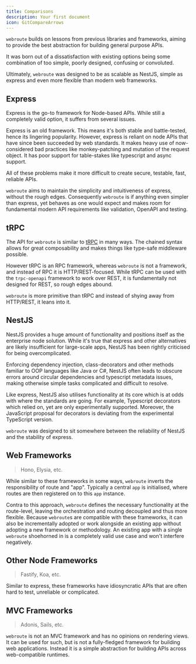 ```yaml
---
title: Comparisons
description: Your first document
icon: GitCompareArrows
---
```




`webroute` builds on lessons from previous libraries and frameworks, aiming to provide the best abstraction for building general purpose APIs.

It was born out of a dissatisfaction with existing options being some combination of too simple, poorly designed, confusing or convoluted.

Ultimately, `webroute` was designed to be as scalable as NestJS, simple as express and even more flexible than modern web frameworks.

<InlineTOC items={toc} />

## Express

Express is the go-to framework for Node-based APIs. While still a completely valid option, it suffers from several issues.

Express is an old framework. This means it's both stable and battle-tested, hence its lingering popularity. However, express is reliant on node APIs that have since been succeeded by web standards. It makes heavy use of now-considered bad practices like monkey-patching and mutation of the request object. It has poor support for table-stakes like typescript and async support.

All of these problems make it more difficult to create secure, testable, fast, reliable APIs.

`webroute` aims to maintain the simplicity and intuitiveness of express, without the rough edges. Consequently `webroute` is if anything even simpler than express, yet behaves as one would expect and makes room for fundamental modern API requirements like validation, OpenAPI and testing.

## tRPC

The API for `webroute` is similar to [tRPC](https://trpc.io/) in many ways. The chained syntax allows for great composability and makes things like type-safe middleware possible.

However tRPC is an RPC framework, whereas `webroute` is not a framework, and instead of RPC it is HTTP/REST-focused. While tRPC can be used with the `trpc-openapi` framework to work over REST, it is fundamentally not designed for REST, so rough edges abound.

`webroute` is more primitive than tRPC and instead of shying away from HTTP/REST, it leans into it.

## NestJS

NestJS provides a huge amount of functionality and positions itself as the enterprise node solution. While it's true that express and other alternatives are likely insufficient for large-scale apps, NestJS has been rightly criticised for being overcomplicated. 

Enforcing dependency injection, class-decorators and other methods familiar to OOP languages like Java or C#, NestJS often leads to obscure errors around circular dependencies and typescript metadata issues, making otherwise simple tasks complicated and difficult to resolve.

Like express, NestJS also utilises functionality at its core which is at odds with where the standards are going. For example, Typescript decorators which relied on, yet are only experimentally supported. Moreover, the JavaScript proposal for decorators is deviating from the experimental TypeScript version.

`webroute` was designed to sit somewhere between the reliability of NestJS and the stability of express.

## Web Frameworks

> Hono, Elysia, etc.

While similar to these frameworks in some ways, `webroute` inverts the responsibility of route and "app". Typically a central `app` is initialised, where routes are then registered on to this `app` instance. 

Contra to this approach, `webroute` defines the necessary functionality at the route-level, leaving the orchestration and routing decoupled and thus more flexible. Because `webroute`s are compatible with these frameworks, it can also be incrementally adopted or work alongside an existing app without adopting a new framework or methodology. An existing app with a single `webroute` shoehorned in is a completely valid use case and won't interfere negatively.



## Other Node Frameworks

> Fastify, Koa, etc.

Similar to express, these frameworks have idiosyncratic APIs that are often hard to test, unreliable or complicated.


## MVC Frameworks

> Adonis, Sails, etc.

`webroute` is not an MVC framework and has no opinions on rendering views. It can be used for such, but is not a fully-fledged framework for building web applications. Instead it is a simple abstraction for building APIs across web-compatible runtimes.